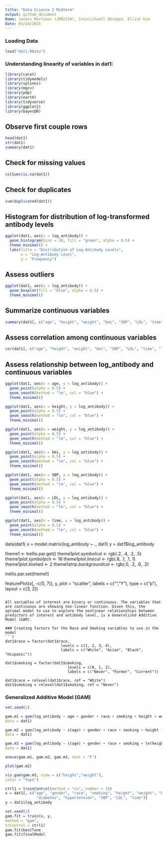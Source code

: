 ```yaml
---
title: "Data Science 2 Midterm"
output: github_document
Name: Jasmin Martinez (JRM2319), Ixtaccihuatl Obregon, Elliot Kim
Date: 03/24/2025
---
```

### Loading Data
```r
load("dat1.RData")
```

### Understanding linearity of variables in dat1:
```r
library(caret)
library(tidymodels)
library(splines)
library(mgcv)
library(pdp)
library(earth)
library(tidyverse)
library(ggplot2)
library(bayesQR) 
```

## Observe first couple rows
```R
head(dat1)
str(dat1)
summary(dat1)
```

## Check for missing values
```r
colSums(is.na(dat1))
```

## Check for duplicates
```r
sum(duplicated(dat1))
```

## Histogram for distribution of log-transformed antibody levels 
```r
ggplot(dat1, aes(x = log_antibody)) + 
  geom_histogram(bins = 30, fill = "green", alpha = 0.5) + 
  theme_minimal() + 
  labs(title = "Distribution of Log-Antibody Levels",
       x = "Log-Antibody Level",
       y = "Frequency")
```
## Assess outliers
```r
ggplot(dat1, aes(y = log_antibody)) +
  geom_boxplot(fill = "blue", alpha = 0.5) + 
  theme_minimal()
```

## Summarize continuous variables
```r
summary(dat1[, c("age", "height", "weight", "bmi", "SBP", "LDL", "time", "log_antibody")])
```

## Assess correlation among continuous variables
```R
cor(dat1[, c("age", "height", "weight", "bmi", "SBP", "LDL", "time", "log_antibody")])
```

## Assess relationship between log_antibody and continuous variables
```R
ggplot(dat1, aes(x = age, y = log_antibody)) + 
  geom_point(alpha = 0.5) + 
  geom_smooth(method = "lm", col = "blue") + 
  theme_minimal()

ggplot(dat1, aes(x = height, y = log_antibody)) + 
  geom_point(alpha = 0.5) + 
  geom_smooth(method = "lm", col = "blue") + 
  theme_minimal()

ggplot(dat1, aes(x = weight, y = log_antibody)) + 
  geom_point(alpha = 0.5) + 
  geom_smooth(method = "lm", col = "blue") + 
  theme_minimal()

ggplot(dat1, aes(x = bmi, y = log_antibody)) + 
  geom_point(alpha = 0.5) + 
  geom_smooth(method = "lm", col = "blue") + 
  theme_minimal()

ggplot(dat1, aes(x = SBP, y = log_antibody)) + 
  geom_point(alpha = 0.5) + 
  geom_smooth(method = "lm", col = "blue") + 
  theme_minimal()

ggplot(dat1, aes(x = LDL, y = log_antibody)) + 
  geom_point(alpha = 0.5) + 
  geom_smooth(method = "lm", col = "blue") + 
  theme_minimal()

ggplot(dat1, aes(x = time, y = log_antibody)) + 
  geom_point(alpha = 0.5) + 
  geom_smooth(method = "lm", col = "blue") + 
  theme_minimal()
```

data(dat1)
x = model.matrix(log_antibody ~ ., dat1)
y = dat1$log_antibody

theme1 <- trellis.par.get()
theme1$plot.symbol$col <- rgb(.2, .4, .2, .5)
theme1$plot.symbol$pch <- 16
theme1$plot.line$col <- rgb(.8, .1, .1, 1)
theme1$plot.line$lwd <- 2
theme1$strip.background$col <- rgb(.0, .2, .6, .2)

trellis.par.set(theme1)

featurePlot(x[, -c(5, 7)], y, plot = "scatter", labels = c("", "Y"),
type = c("p"), layout = c(3, 2))
```

All variables of interest are binary or continuous. The variables that are continuous are showing non-linear function. Given this, the optimal model to use to explore the nonlinear relationships between predictors of interest and antibody level, is a Generalized Additive Model (GAM). 

### Creating factors for the Race and Smoking variables to use in the model 
```r
dat1$race = factor(dat1$race, 
                         levels = c(1, 2, 3, 4), 
                         labels = c("White", "Asian", "Black", "Hispanic"))

dat1$smoking = factor(dat1$smoking, 
                            levels = c(0, 1, 2), 
                            labels = c("Never", "Former", "Current"))

dat1$race = relevel(dat1$race, ref = "White")
dat1$smoking = relevel(dat1$smoking, ref = "Never")
```

### Generalized Additive Model (GAM)
```r
set.seed(2)

gam.m1 = gam(log_antibody ~ age + gender + race + smoking + height + weight + bmi + diabetes + hypertension + SBP + LDL + time,
data = dat1)

gam.m2 = gam(log_antibody ~ s(age) + gender + race + smoking + height + weight + s(bmi) + diabetes + hypertension + s(SBP) + s(LDL) + s(time),
data = dat1)

gam.m3 = gam(log_antibody ~ s(age) + gender + race + smoking + te(height, weight) + s(bmi) + diabetes + hypertension + s(SBP) + s(LDL) + s(time),
data = dat1)

anova(gam.m1, gam.m2, gam.m3, test = "F")
```


```r
plot(gam.m2)
```


```r
vis.gam(gam.m3, view = c("height","weight"),
color = "topo")
```


```r
ctrl1 = trainControl(method = "cv", number = 10)
x = dat1[, c("age", "gender", "race", "smoking", "height", "weight", "bmi", 
              "diabetes", "hypertension", "SBP", "LDL", "time")]
y = dat1$log_antibody

set.seed(2)
gam.fit = train(x, y,
method = "gam",
trControl = ctrl1)
gam.fit$bestTune
gam.fit$finalModel
```

